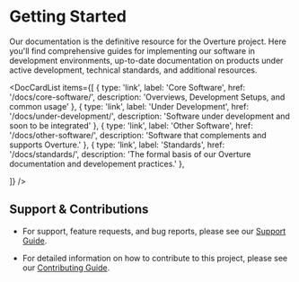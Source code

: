 # Getting Started

Our documentation is the definitive resource for the Overture project. Here you'll find comprehensive guides for implementing our software in development environments, up-to-date documentation on products under active development, technical standards, and additional resources.

<DocCardList items={[
  {
    type: 'link',
    label: 'Core Software',
    href: '/docs/core-software/',
    description: 'Overviews, Development Setups, and common usage'
  },
  {
    type: 'link',
    label: 'Under Development',
    href: '/docs/under-development/',
    description: 'Software under development and soon to be integrated'
  },
  {
    type: 'link',
    label: 'Other Software',
    href: '/docs/other-software/',
    description: 'Software that complements and supports Overture.'
  },
  {
    type: 'link',
    label: 'Standards',
    href: '/docs/standards/',
    description: 'The formal basis of our Overture documentation and developement practices.'
  },

]} />

## Support & Contributions

- For support, feature requests, and bug reports, please see our [Support Guide](https://main--overturedev.netlify.app/community/support).

- For detailed information on how to contribute to this project, please see our [Contributing Guide](https://main--overturedev.netlify.app/docs/contribution).
